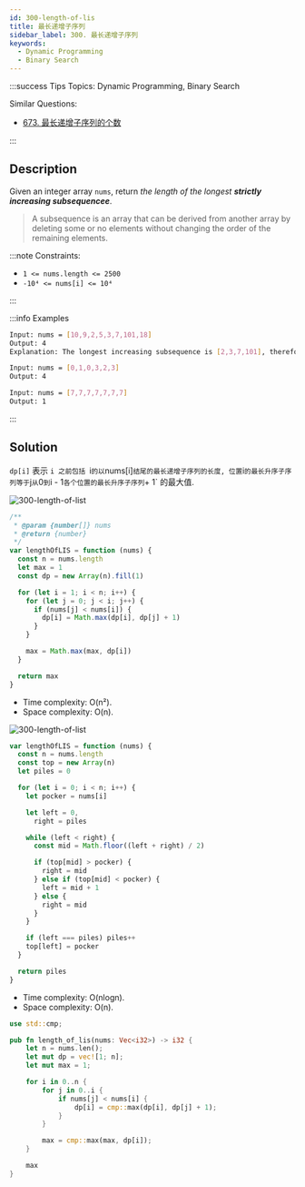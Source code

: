 ```yaml
---
id: 300-length-of-lis
title: 最长递增子序列
sidebar_label: 300. 最长递增子序列
keywords:
  - Dynamic Programming
  - Binary Search
---
```


:::success Tips
Topics: Dynamic Programming, Binary Search

Similar Questions:

- [673. 最长递增子序列的个数](/leetcode/medium/673-find-number-of-lis)

:::

## Description

Given an integer array `nums`, return _the length of the longest **strictly increasing subsequencee**_.

> A subsequence is an array that can be derived from another array by deleting some or no elements without changing the order of the remaining elements.

:::note Constraints:

- `1 <= nums.length <= 2500`
- `-10⁴ <= nums[i] <= 10⁴`

:::

:::info Examples

```bash
Input: nums = [10,9,2,5,3,7,101,18]
Output: 4
Explanation: The longest increasing subsequence is [2,3,7,101], therefore the length is 4.
```

```bash
Input: nums = [0,1,0,3,2,3]
Output: 4
```

```bash
Input: nums = [7,7,7,7,7,7,7]
Output: 1
```

:::

## Solution


<Tabs>
  <TabItem value="JavaScript - Dynamic Programming" label="JavaScript - Dynamic Programming" default>

`dp[i]` 表示 `i 之前包括 `i`的以`nums[i]`结尾的最长递增子序列的长度, 位置`i`的最长升序子序列等于`j`从`0`到`i - 1`各个位置的最长升序子序列`+ 1` 的最大值.

![300-length-of-list](../../static/img/300-length-of-lis-1.jpg)

```ts
/**
 * @param {number[]} nums
 * @return {number}
 */
var lengthOfLIS = function (nums) {
  const n = nums.length
  let max = 1
  const dp = new Array(n).fill(1)

  for (let i = 1; i < n; i++) {
    for (let j = 0; j < i; j++) {
      if (nums[j] < nums[i]) {
        dp[i] = Math.max(dp[i], dp[j] + 1)
      }
    }

    max = Math.max(max, dp[i])
  }

  return max
}
```

- Time complexity: O(n²).
- Space complexity: O(n).

</TabItem>
<TabItem value="JavaScript - Binary Search" label="JavaScript - Binary Search">

![300-length-of-list](../../static/img/300-length-of-lis-2.jpeg)

```ts
var lengthOfLIS = function (nums) {
  const n = nums.length
  const top = new Array(n)
  let piles = 0

  for (let i = 0; i < n; i++) {
    let pocker = nums[i]

    let left = 0,
      right = piles

    while (left < right) {
      const mid = Math.floor((left + right) / 2)

      if (top[mid] > pocker) {
        right = mid
      } else if (top[mid] < pocker) {
        left = mid + 1
      } else {
        right = mid
      }
    }

    if (left === piles) piles++
    top[left] = pocker
  }

  return piles
}
```

- Time complexity: O(nlogn).
- Space complexity: O(n).

</TabItem>
<TabItem value="Rust" label="Rust">

```rust
use std::cmp;

pub fn length_of_lis(nums: Vec<i32>) -> i32 {
    let n = nums.len();
    let mut dp = vec![1; n];
    let mut max = 1;

    for i in 0..n {
        for j in 0..i {
            if nums[j] < nums[i] {
                dp[i] = cmp::max(dp[i], dp[j] + 1);
            }
        }

        max = cmp::max(max, dp[i]);
    }

    max
}

```

</TabItem>
</Tabs>
